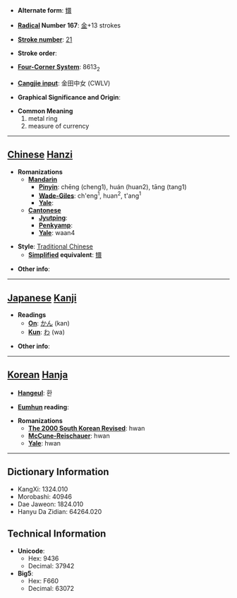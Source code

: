 * '''Alternate form''': [[镮]]

* '''[[Wiktionary:Chinese radical index| Radical]] Number 167''': [[Wiktionary:Chinese radical index 金|金]]+13 strokes

* '''[[Wiktionary:Chinese total strokes index|Stroke number]]''': [[Wiktionary:Chinese total strokes index 21|21]]

* '''Stroke order''': 

* '''[[Wiktionary:Chinese four corner index|Four-Corner System]]''': 8613<sub>2</sub>

* '''[[Wiktionary:Chinese Cangjie index|Cangjie input]]''': 金田中女 (CWLV)

* '''Graphical Significance and Origin''': 

* '''Common Meaning'''
*#metal ring
*# measure of currency


----

== [[Chinese]] [[Hanzi]] ==

* '''Romanizations'''
** '''[[Mandarin]]'''
*** '''[[Pinyin]]''': chēng (cheng1), huán (huan2), tāng (tang1)
*** '''[[Wade-Giles]]''': ch'eng<sup>1</sup>, huan<sup>2</sup>, t'ang<sup>1</sup>
*** '''[[Yale]]''': 
** '''[[Cantonese]]'''
*** '''[[Jyutping]]''':
*** '''[[Penkyamp]]''': 
*** '''[[Yale]]''': waan4

* '''Style''': [[Traditional Chinese]] 
** '''[[Simplified Chinese|Simplified]] equivalent''': [[镮]]

* '''Other info''': 

----

== [[Japanese]] [[Kanji]] ==

* '''Readings'''
** '''[[On]]''': [[かん]] (kan)
** '''[[Kun]]''': [[わ]] (wa)

* '''Other info''':  

----

== [[Korean]] [[Hanja]] ==

* '''[[Hangeul]]''': 환

* '''[[Eumhun]] reading''': 

* '''Romanizations'''
** '''[[The 2000 South Korean Revised Romanization|The 2000 South Korean Revised]]''': hwan
** '''[[McCune-Reischauer]]''': hwan
** '''[[Yale]]''': hwan

----

== Dictionary Information ==

* KangXi: 1324.010
* Morobashi: 40946
* Dae Jaweon: 1824.010
* Hanyu Da Zidian: 64264.020

== Technical Information ==

* '''Unicode''':
** Hex: 9436
** Decimal: 37942
* '''Big5''':
** Hex: F660
** Decimal: 63072